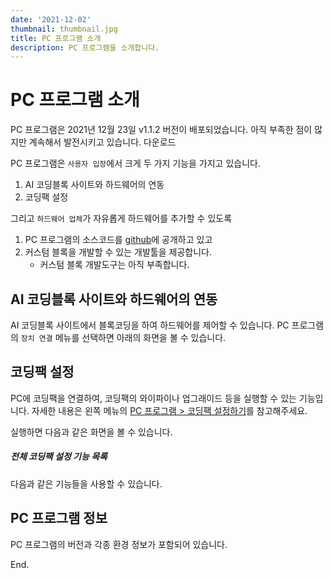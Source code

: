 ```yaml
---
date: '2021-12-02'
thumbnail: thumbnail.jpg
title: PC 프로그램 소개
description: PC 프로그램을 소개합니다.
---
```


# PC 프로그램 소개

<MdxTextBox>
    <Box sx={{color:'secondary.main', fontWeight:600, mb:1}}>
        PC 프로그램은 2021년 12월 23일 v1.1.2 버전이 배포되었습니다.
    </Box>
    아직 부족한 점이 많지만 계속해서 발전시키고 있습니다.
    <Box component="a" href="https://github.com/ktaicoder/hw-pc/releases" sx={{display:'block'}} target="_blank">다운로드</Box>
</MdxTextBox>

PC 프로그램은 `사용자 입장`에서 크게 두 가지 기능을 가지고 있습니다.
1. AI 코딩블록 사이트와 하드웨어의 연동
1. 코딩팩 설정

그리고 `하드웨어 업체`가 자유롭게 하드웨어를 추가할 수 있도록
1. PC 프로그램의 소스코드를 [github](https://github.com/ktaicoder/hw-pc.git)에 공개하고 있고
1. 커스텀 블록을 개발할 수 있는 개발툴을 제공합니다.
    - 커스텀 블록 개발도구는 아직 부족합니다.

## AI 코딩블록 사이트와 하드웨어의 연동
AI 코딩블록 사이트에서 블록코딩을 하여 하드웨어를 제어할 수 있습니다.
PC 프로그램의 `장치 연결` 메뉴를 선택하면 아래의 화면을 볼 수 있습니다.
<MdxImageView src="/images/hw-pc/hw-pc-screen-devices.png" caption="AI 코딩블록 사이트와 하드웨어의 연동" />

## 코딩팩 설정

PC에 코딩팩을 연결하여, 코딩팩의 와이파이나 업그래이드 등을 실행할 수 있는 기능입니다. 
자세한 내용은 왼쪽 메뉴의 [PC 프로그램 > 코딩팩 설정하기](/post-frame/hw-pc-how-to-codingpack-setup)를 참고해주세요.

실행하면 다음과 같은 화면을 볼 수 있습니다.

<MdxImageView src="/images/hw-pc/codingpack_setting_screen.png" caption="코딩팩 설정" />

##### 전체 코딩팩 설정 기능 목록
다음과 같은 기능들을 사용할 수 있습니다.
<MdxImageView src="/images/hw-pc/function_list.png" caption="코딩팩 설정 기능 목록" />


## PC 프로그램 정보 
PC 프로그램의 버전과 각종 환경 정보가 포함되어 있습니다.
<MdxImageView src="/images/hw-pc/hw-pc-screen-info.png" caption="PC 프로그램 정보" />


End.
